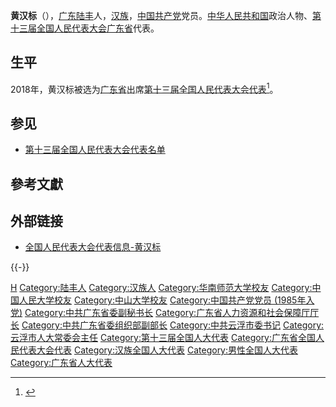 {{Infobox person
|name=黄汉标
|birth_date={{birth year and age|1963|9}}
|ancestor=[[广东|广东]][[陆丰|陆丰]]
|nationality={{PRC}}
|title=[[全国人大代表|全国人大代表]]
|ethnicity=[[汉族|汉族]]
|gender=男
|party={{cpc}}
|website=[http://210.82.31.1:8084/delegate/viewDelegate.action?dbid=131882 全国人大代表数据库]
}}
'''黄汉标'''（{{bd|1963年|9月||catIdx=Huang黄}}），[[广东|广东]][[陆丰|陆丰]]人，[[汉族|汉族]]，[[中国共产党|中国共产党]]党员。[[中华人民共和国|中华人民共和国]]政治人物、[[第十三届全国人民代表大会|第十三届全国人民代表大会]][[广东省|广东省]]代表{{refnest|{{Cite web|url=http://210.82.31.1:8084/delegate/viewDelegate.action?dbid=131882|title=全国人民代表大会代表信息-黄汉标|accessdate=2020-03-16|work=中国人大网}}}}。

==生平==
2018年，黄汉标被选为[[广东省|广东省]]出席[[第十三届全国人民代表大会|第十三届全国人民代表大会]][[第十三届全国人民代表大会代表|代表]]<ref>{{Cite web|title=中华人民共和国第十三届全国人民代表大会代表名单|url=http://www.gov.cn/xinwen/2018-02/24/content_5268538.htm|accessdate=2020-03-16|work=中国政府网|archive-date=2020-02-28|archive-url=https://web.archive.org/web/20200228133636/http://www.gov.cn/xinwen/2018-02/24/content_5268538.htm|dead-url=no}}</ref>。

==参见==
* [[第十三届全国人民代表大会代表名单|第十三届全国人民代表大会代表名单]]

==參考文獻==
{{reflist}}

==外部链接==
{{Portal|中国|政治}}
* [http://210.82.31.1:8084/delegate/viewDelegate.action?dbid=131882 全国人民代表大会代表信息-黄汉标]

{{-}}
{{start box}}
{{s-ppo|cpc}}
{{s-before|[[庞国梅|庞国梅]]}}
{{s-title|[[中国共产党云浮市委员会|中国共产党云浮市委员会]]书记|2018年6月－2021年7月}}
{{s-after|[[卢荣春|卢荣春]]}}
{{s-gov|prc}}
{{s-before|[[林应武|林应武]]}}
{{s-title|[[广东省人力资源和社会保障厅|广东省人力资源和社会保障厅]]厅长|2016年6月－2018年6月}}
{{s-after|[[陈奕威|陈奕威]]}}
{{end box}}
{{中国政治人物小作品}}

{{DEFAULTSORT:Huang黄}}
[[Category:黄姓|H]]
[[Category:陆丰人|Category:陆丰人]]
[[Category:汉族人|Category:汉族人]]
[[Category:华南师范大学校友|Category:华南师范大学校友]]
[[Category:中国人民大学校友|Category:中国人民大学校友]]
[[Category:中山大学校友|Category:中山大学校友]]
[[Category:中国共产党党员_(1985年入党)|Category:中国共产党党员 (1985年入党)]]
[[Category:中共广东省委副秘书长|Category:中共广东省委副秘书长]]
[[Category:广东省人力资源和社会保障厅厅长|Category:广东省人力资源和社会保障厅厅长]]
[[Category:中共广东省委组织部副部长|Category:中共广东省委组织部副部长]]
[[Category:中共云浮市委书记|Category:中共云浮市委书记]]
[[Category:云浮市人大常委会主任|Category:云浮市人大常委会主任]]
[[Category:第十三届全国人大代表|Category:第十三届全国人大代表]]
[[Category:广东省全国人民代表大会代表|Category:广东省全国人民代表大会代表]]
[[Category:汉族全国人大代表|Category:汉族全国人大代表]]
[[Category:男性全国人大代表|Category:男性全国人大代表]]
[[Category:广东省人大代表|Category:广东省人大代表]]